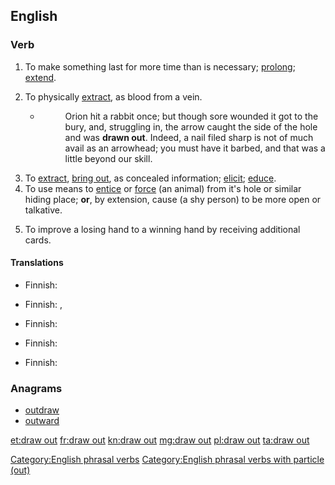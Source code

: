 ==English==

===Verb===
{{en-verb|head=[[draw]] [[out]]|draws out|drawing out|drew out|drawn out}}

#To make something last for more time than is necessary; [[prolong]]; [[extend]].
#:{{ux|en|It seems the boss tries to '''draw out''' these meetings for as long as possible {{nowrap|just to punish us.}}}}
#To physically [[extract]], as blood from a vein.
#*{{RQ:RJfrs AmtrPqr|II|071}}
#*:Orion hit a rabbit once; but though sore wounded it got to the bury, and, struggling in, the arrow caught the side of the hole and was '''drawn out'''. Indeed, a nail filed sharp is not of much avail as an arrowhead; you must have it barbed, and that was a little beyond our skill.
#To [[extract]], [[bring out]], as concealed information; [[elicit]]; [[educe]].
#To use means to [[entice]] or [[force]] (an animal) from it's hole or similar hiding place; '''or''', by extension, cause (a shy person) to be more open or talkative.
#:{{ux|en|They used raw meat to '''draw''' the beast '''out''' of the cave.&emsp; {{nowrap|She's really a neat person if you just take the time to '''draw''' her '''out'''.}}}}
#{{lb|en|poker}} To improve a losing hand to a winning hand by receiving additional cards.
#:{{ux|en|Jill had a flush on the [[turn]], but Jimmy '''drew out''' by completing a full house on the [[river]].}}

====Translations====
{{trans-top|to make something last for more time than is necessary}}
* Finnish: {{t|fi|pitkittää}}
{{trans-mid}}
{{trans-bottom}}

{{trans-top|to physically extract}}
* Finnish: {{t|fi|valuttaa}}, {{t|fi|vuodattaa}}
{{trans-mid}}
{{trans-bottom}}

{{trans-top|to extract, bring out}}
* Finnish: {{t|fi|paljastaa}}
{{trans-mid}}
{{trans-bottom}}

{{trans-top|to entice or force from a hiding place}}
* Finnish: {{t|fi|houkutella}}
{{trans-mid}}
{{trans-bottom}}

{{trans-top|poker: to improve a losing hand}}
* Finnish: {{t|fi|parantaa}}
{{trans-mid}}
{{trans-bottom}}

===Anagrams===
* [[outdraw#English|outdraw]]
* [[outward#English|outward]]

[[Category:English phrasal verbs]]
[[Category:English phrasal verbs with particle (out)]]

[[et:draw out]]
[[fr:draw out]]
[[kn:draw out]]
[[mg:draw out]]
[[pl:draw out]]
[[ta:draw out]]